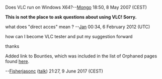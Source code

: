 Does VLC run on Windows X64?--[[User:Mongo|Mongo]] 18:50, 8 May 2007 (CEST)

'''This is not the place to ask questions about using VLC! Sorry.'''


what does "direct acces" mean ? --[[User:J4n|Jan]] 00:34, 6 February 2012 (UTC)

how can I become VLC tester and put my suggestion forward

thanks


Added link to Bounties, which was included in the list of Orphaned pages found [https://wiki.videolan.org/index.php?title=Special:LonelyPages&limit=500&offset=0 here].

--[[User:Fisherjasonc|Fisherjasonc]] ([[User talk:Fisherjasonc|talk]]) 21:27, 9 June 2017 (CEST)